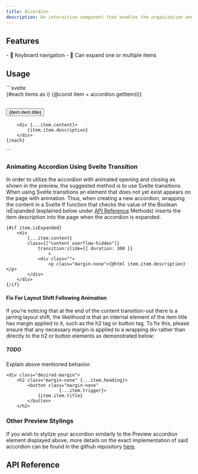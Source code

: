 ```yaml
---
title: Accordion
description: An interactive component that enables the organization and navigation of content by allowing users to expand and collapse sections.
---
```


<Preview client:load />

## Features

<Features>
- 🎹 Keyboard navigation
- 🍃 Can expand one or multiple items
</Features>

## Usage

<Tabs>
	<TabItem label="Builder">
```svelte
<script lang="ts">
	import { Accordion, type AccordionItem } from "melt/builders";

	type Item = AccordionItem<{
		title: string;
		description: string;
	}>;

	const items: Item[] = [
		{ id: "item-1", title: "What is it?", description: "..."},
		{ id: "item-2", title: "Can I customize it?", description: "..."},
	];

	const accordion = new Accordion();
</script>

<div {...accordion.root}>
	{#each items as i}
		{@const item = accordion.getItem(i)}
		<h2 {...item.heading}>
			<button {...item.trigger}>
				{item.item.title}
			</button>
		</h2>

		<div {...item.content}>
			{item.item.description}
		</div>
	{/each}
</div>
```
	</TabItem>
</Tabs>

### Animating Accordion Using Svelte Transition
In order to utilize the accordion with animated opening and closing as shown in the preview, the suggested method is to use Svelte transitions. When using Svelte transitions an element that does not yet exist appears on the page with animation. Thus, when creating a new accordion, wrapping the content in a Svelte If function that checks the value of the Boolean isExpanded (explained below under [API Reference](https://next.melt-ui.com/components/accordion#api-reference) Methods) inserts the item description into the page when the accordion is expanded.
```svelte
{#if item.isExpanded}
	<div
		{...item.content}
		class={["content overflow-hidden"]}
        	transition:slide={{ duration: 300 }}
                >
        	<div class="">
        		<p class="margin-none">{@html item.item.description}</p>
		</div>
	</div>
{/if}
```
#### Fix For Layout Shift Following Animation
If you're noticing that at the end of the content transition-out there is a jarring layout shift, the likelihood is that an internal element of the item title has margin applied to it, such as the h2 tag or button tag. To fix this, please ensure that any necessary margin is applied to a wrapping div rather than directly to the h2 or button elements as demonstrated below:
##### TODO
Explain above mentioned behavior.
```svelte
<div class="desired-margin">
	<h2 class="margin-none" {...item.heading}>
		<button class="margin-none"
                    {...item.trigger}>
			{item.item.title}
		</button>
	</h2>
```
### Other Preview Stylings
If you wish to stylize your accordion similarly to the Preview accordion element displayed above, more details on the exact implementation of said accordion can be found in the github repository [here](https://github.com/melt-ui/next-gen/blob/main/docs/src/previews/accordion.svelte).

## API Reference

<ApiTable entry="Accordion" />
